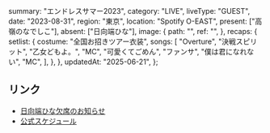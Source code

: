   summary: "エンドレスサマー2023",
  category: "LIVE",
  liveType: "GUEST",
  date: "2023-08-31",
  region: "東京",
  location: "Spotify O-EAST",
  present: ["高嶺のなでしこ"],
  absent: ["日向端ひな"],
  image: {
    path: "",
    ref: "",
  },
  recaps: {
    setlist: {
      costume: "全国お招きツアー衣装",
      songs: [
        "Overture",
        "決戦スピリット",
        "乙女どもよ。",
        "MC",
        "可愛くてごめん",
        "ファンサ",
        "僕は君になれない",
        "MC",
      ],
    },
  },
  updatedAt: "2025-06-21",
};

## リンク

- [日向端ひな欠席のお知らせ](https://x.com/takanenofficial/status/1696825196840431795)
- [公式スケジュール](https://takanenonadeshiko.jp/?p=1193)
